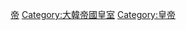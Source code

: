 {{Commonscat|Rulers of the Joseon Dynasty}}

[[Category:朝鮮王朝君主|帝]]
[[Category:大韓帝國皇室|Category:大韓帝國皇室]]
[[Category:皇帝|Category:皇帝]]
